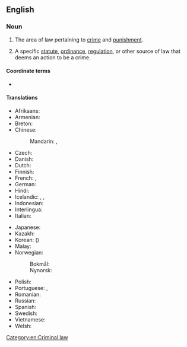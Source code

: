 {{also|criminal-law}}
==English==
{{wikipedia}}

===Noun===
{{en-noun|~}}

# {{lb|en|legal}} The area of law pertaining to [[crime]] and [[punishment]].
# {{lb|en|legal}} A specific [[statute]], [[ordinance]], [[regulation]], or other source of law that deems an action to be a crime.

====Coordinate terms====
* {{l|en|civil law}}

====Translations====
{{trans-top|area of law}}
* Afrikaans: {{t|af|strafreg}}
* Armenian: {{t+|hy|քրեական իրավունք}}
* Breton: {{t|br|gwir kastizel|m}}
* Chinese:
*: Mandarin: {{t+|cmn|刑法|tr=xíngfǎ|sc=Hani}}, {{t+|cmn|刑事法|tr=xíngshìfǎ|sc=Hani}}
* Czech: {{t|cs|trestní právo|n}}
* Danish: {{t|da|strafferet|c}}
* Dutch: {{t+|nl|strafrecht|n}}
* Finnish: {{t+|fi|rikosoikeus}}
* French: {{t+|fr|droit pénal|m}}, {{t|fr|droit criminel|m}}
* German: {{t+|de|Strafrecht|n}}
* Hindi: {{t|hi|अपराधिक कानून}}
* Icelandic: {{t|is|hegningarlög|n-p}}, {{t|is|refsilög|n-p}}, {{t|is|refsiréttur|m}}
* Indonesian: {{t+|id|hukum pidana}}
* Interlingua: {{t|ia|derecto criminal}}
* Italian: {{t+|it|diritto penale}}
{{trans-mid}}
* Japanese: {{t+|ja|刑法|tr=[[けいほう]] keihō|sc=Jpan}}
* Kazakh: {{t|kk|қылмыстық құқық}}
* Korean: {{t+|ko|형법}} ({{t+|ko|刑法}})
* Malay: {{t|ms|undang-undang jenayah}}
* Norwegian:
*: Bokmål: {{t|nb|strafferett|m}}
*: Nynorsk: {{t|nn|strafferett|m}}
* Polish: {{t+|pl|prawo karne|n}}
* Portuguese: {{t+|pt|direito penal|m}}, {{t|pt|direito criminal|m}}
* Romanian: {{t|ro|dreptul penal}}
* Russian: {{t|ru|уголо́вное пра́во|n}}
* Spanish: {{t|es|derecho penal|m}}
* Swedish: {{t+|sv|straffrätt}}
* Vietnamese: {{t|vi|luật hình sự}}
* Welsh: {{t|cy|cyfraith trosedd|f}}
{{trans-bottom}}

[[Category:en:Criminal law]]